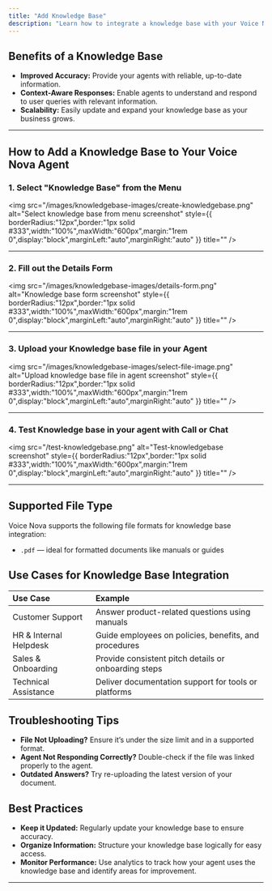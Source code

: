 ```yaml
---
title: "Add Knowledge Base"
description: "Learn how to integrate a knowledge base with your Voice Nova agents to provide accurate, context-aware responses."
---
```


## Benefits of a Knowledge Base

- **Improved Accuracy:** Provide your agents with reliable, up-to-date information.
- **Context-Aware Responses:** Enable agents to understand and respond to user queries with relevant information.
- **Scalability:** Easily update and expand your knowledge base as your business grows.

---

## How to Add a Knowledge Base to Your Voice Nova Agent

### 1. Select "Knowledge Base" from the Menu

<img
  src="/images/knowledgebase-images/create-knowledgebase.png"
  alt="Select knowledge base from menu screenshot"
  style={{ borderRadius:"12px",border:"1px solid #333",width:"100%",maxWidth:"600px",margin:"1rem 0",display:"block",marginLeft:"auto",marginRight:"auto" }}
  title=""
/>

---

### 2. Fill out the Details Form

<img
  src="/images/knowledgebase-images/details-form.png"
  alt="Knowledge base form screenshot"
  style={{ borderRadius:"12px",border:"1px solid #333",width:"100%",maxWidth:"600px",margin:"1rem 0",display:"block",marginLeft:"auto",marginRight:"auto" }}
  title=""
/>

---

### 3. Upload your Knowledge base file in your Agent

<img
  src="/images/knowledgebase-images/select-file-image.png"
  alt="Upload knowledge base file in agent screenshot"
  style={{ borderRadius:"12px",border:"1px solid #333",width:"100%",maxWidth:"600px",margin:"1rem 0",display:"block",marginLeft:"auto",marginRight:"auto" }}
  title=""
/>

---

### 4. Test Knowledge base in your agent with Call or Chat

<img
  src="/test-knowledgebase.png"
  alt="Test-knowledgebase screenshot"
  style={{ borderRadius:"12px",border:"1px solid #333",width:"100%",maxWidth:"600px",margin:"1rem 0",display:"block",marginLeft:"auto",marginRight:"auto" }}
  title=""
/>

---

## Supported File Type

Voice Nova supports the following file formats for knowledge base integration:

- `.pdf` — ideal for formatted documents like manuals or guides

## Use Cases for Knowledge Base Integration

| Use Case               | Example                                               |
| :--------------------- | :---------------------------------------------------- |
| Customer Support       | Answer product-related questions using manuals        |
| HR & Internal Helpdesk | Guide employees on policies, benefits, and procedures |
| Sales & Onboarding     | Provide consistent pitch details or onboarding steps  |
| Technical Assistance   | Deliver documentation support for tools or platforms  |

## Troubleshooting Tips

- **File Not Uploading?** Ensure it’s under the size limit and in a supported format.
- **Agent Not Responding Correctly?** Double-check if the file was linked properly to the agent.
- **Outdated Answers?** Try re-uploading the latest version of your document.

## Best Practices

- **Keep it Updated:** Regularly update your knowledge base to ensure accuracy.
- **Organize Information:** Structure your knowledge base logically for easy access.
- **Monitor Performance:** Use analytics to track how your agent uses the knowledge base and identify areas for improvement.

---